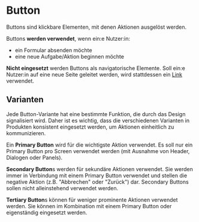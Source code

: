 
# Button

Buttons sind klickbare Elementen, mit denen Aktionen ausgelöst werden.

Buttons **werden verwendet**, wenn ein:e Nutzer:in:

- ein Formular absenden möchte
- eine neue Aufgabe/Aktion beginnen möchte

**Nicht eingesetzt** werden Buttons als navigatorische Elemente. Soll ein:e Nutzer:in auf eine neue Seite geleitet werden, wird stattdessen ein [Link](?path=/docs/components-navigation-link) verwendet.

## Varianten

Jede Button-Variante hat eine bestimmte Funktion, die durch das Design signalisiert wird. Daher ist es wichtig, dass die verschiedenen Varianten in Produkten konsistent eingesetzt werden, um Aktionen einheitlich zu kommunizieren.

Ein **Primary Button** wird für die wichtigste Aktion verwendet. Es soll nur ein Primary Button pro Screen verwendet werden (mit Ausnahme von Header, Dialogen oder Panels).

**Secondary Button**s werden für sekundäre Aktionen verwendet. Sie werden immer in Verbindung mit einem Primary Button verwendet und stellen die negative Aktion (z.B. "Abbrechen" oder "Zurück") dar. Secondary Buttons sollen nicht alleinstehend verwendet werden.

**Tertiary Button**s können für weniger prominente Aktionen verwendet werden. Sie können im Kombination mit einem Primary Button oder eigenständig eingesetzt werden.

<Canvas>
  <Story id="components-input-button--primary" />
</Canvas>

<Canvas>
  <Story id="components-input-button--secondary" />
</Canvas>

<Canvas>
  <Story id="components-input-button--tertiary" />
</Canvas>

<Canvas>
  <Story id="components-input-button--with-icon" />
</Canvas>

<Canvas>
  <Story id="components-input-button--disabled" />
</Canvas>

<!--
## Anatomie

Hier kann der Aufbau eines Buttons beschrieben werden.
-->

<!--
## Größen

Gibt es Buttons in unterschiedlichen Größen? Cool! Hier wird beschrieben, welche Größe wann eingesetzt wird.
-->

